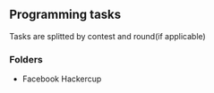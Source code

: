 == Programming tasks ==

Tasks are splitted by contest and round(if applicable)

=== Folders ===
* Facebook Hackercup
